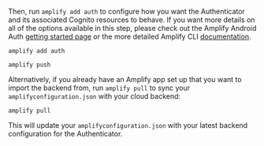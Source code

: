 
Then, run `amplify add auth` to configure how you want the Authenticator and its associated Cognito resources to behave. If you want more details on all of the options available in this step, please check out the Amplify Android Auth [getting started page](https://docs.amplify.aws/lib/auth/getting-started/q/platform/android/#set-up-backend-resources) or the more detailed Amplify CLI [documentation](https://docs.amplify.aws/cli/auth/overview/).

```shell
amplify add auth
```
```shell
amplify push
```

Alternatively, if you already have an Amplify app set up that you want to import the backend from, run `amplify pull` to sync your `amplifyconfiguration.json` with your cloud backend:

```shell
amplify pull
```

This will update your `amplifyconfiguration.json` with your latest backend configuration for the Authenticator.
